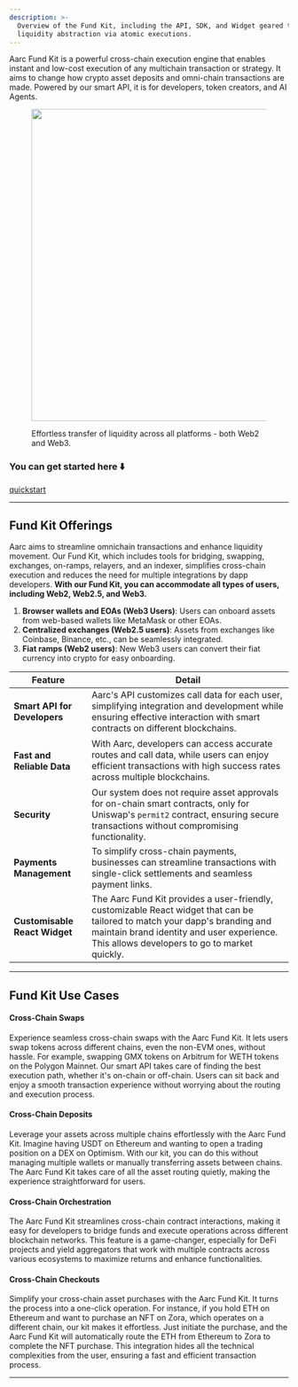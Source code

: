 ```yaml
---
description: >-
  Overview of the Fund Kit, including the API, SDK, and Widget geared towards
  liquidity abstraction via atomic executions.
---
```


Aarc Fund Kit is a powerful cross-chain execution engine that enables instant and low-cost execution of any multichain transaction or strategy. It aims to change how crypto asset deposits and omni-chain transactions are made. Powered by our smart API, it is for developers, token creators, and AI Agents.

<figure><img src="../.gitbook/assets/fund-DgrVO594.png" alt="" width="563" /><figcaption><p>Effortless transfer of liquidity across all platforms - both  Web2 and Web3.</p></figcaption></figure>

### **You can get started here** ⬇️

[quickstart](../developers/quickstart)

***

## Fund Kit Offerings

Aarc aims to streamline omnichain transactions and enhance liquidity movement. Our Fund Kit, which includes tools for bridging, swapping, exchanges, on-ramps, relayers, and an indexer, simplifies cross-chain execution and reduces the need for multiple integrations by dapp developers. **With our Fund Kit, you can accommodate all types of users, including Web2, Web2.5, and Web3.**

1. **Browser wallets and EOAs (Web3 Users)**: Users can onboard assets from web-based wallets like MetaMask or other EOAs.
2. **Centralized exchanges (Web2.5 users)**: Assets from exchanges like Coinbase, Binance, etc., can be seamlessly integrated.
3. **Fiat ramps (Web2 users)**: New Web3 users can convert their fiat currency into crypto for easy onboarding.

<table data-view="cards"><thead><tr><th>Feature</th><th>Detail</th></tr></thead><tbody><tr><td><strong>Smart API for Developers</strong></td><td>Aarc's API customizes call data for each user, simplifying integration and development while ensuring effective interaction with smart contracts on different blockchains.</td></tr><tr><td><h4><strong>Fast and Reliable Data</strong></h4></td><td>With Aarc, developers can access accurate routes and call data, while users can enjoy efficient transactions with high success rates across multiple blockchains.</td></tr><tr><td><strong>Security</strong></td><td>Our system does not require asset approvals for on-chain smart contracts, only for Uniswap's <code>permit2</code> contract, ensuring secure transactions without compromising functionality.</td></tr><tr><td><strong>Payments Management</strong></td><td>To simplify cross-chain payments, businesses can streamline transactions with single-click settlements and seamless payment links.</td></tr><tr><td><strong>Customisable React Widget</strong></td><td>The Aarc Fund Kit provides a user-friendly, customizable React widget that can be tailored to match your dapp's branding and maintain brand identity and user experience. This allows developers to go to market quickly.</td></tr></tbody></table>

***

## Fund Kit **Use Cases**

#### **Cross-Chain Swaps**

Experience seamless cross-chain swaps with the Aarc Fund Kit. It lets users swap tokens across different chains, even the non-EVM ones, without hassle. For example, swapping GMX tokens on Arbitrum for WETH tokens on the Polygon Mainnet. Our smart API takes care of finding the best execution path, whether it's on-chain or off-chain. Users can sit back and enjoy a smooth transaction experience without worrying about the routing and execution process.

#### **Cross-Chain Deposits**

Leverage your assets across multiple chains effortlessly with the Aarc Fund Kit. Imagine having USDT on Ethereum and wanting to open a trading position on a DEX on Optimism. With our kit, you can do this without managing multiple wallets or manually transferring assets between chains. The Aarc Fund Kit takes care of all the asset routing quietly, making the experience straightforward for users.

#### **Cross-Chain Orchestration**

The Aarc Fund Kit streamlines cross-chain contract interactions, making it easy for developers to bridge funds and execute operations across different blockchain networks. This feature is a game-changer, especially for DeFi projects and yield aggregators that work with multiple contracts across various ecosystems to maximize returns and enhance functionalities.

#### **Cross-Chain Checkouts**

Simplify your cross-chain asset purchases with the Aarc Fund Kit. It turns the process into a one-click operation. For instance, if you hold ETH on Ethereum and want to purchase an NFT on Zora, which operates on a different chain, our kit makes it effortless. Just initiate the purchase, and the Aarc Fund Kit will automatically route the ETH from Ethereum to Zora to complete the NFT purchase. This integration hides all the technical complexities from the user, ensuring a fast and efficient transaction process.

***
